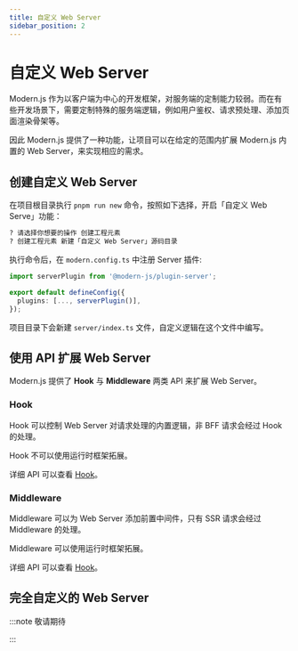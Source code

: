 ```yaml
---
title: 自定义 Web Server
sidebar_position: 2
---
```

# 自定义 Web Server

Modern.js 作为以客户端为中心的开发框架，对服务端的定制能力较弱。而在有些开发场景下，需要定制特殊的服务端逻辑，例如用户鉴权、请求预处理、添加页面渲染骨架等。

因此 Modern.js 提供了一种功能，让项目可以在给定的范围内扩展 Modern.js 内置的 Web Server，来实现相应的需求。

## 创建自定义 Web Server

在项目根目录执行 `pnpm run new` 命令，按照如下选择，开启「自定义 Web Serve」功能：

```bash
? 请选择你想要的操作 创建工程元素
? 创建工程元素 新建「自定义 Web Server」源码目录
```

执行命令后，在 `modern.config.ts` 中注册 Server 插件:

```ts title="modern.config.ts"
import serverPlugin from '@modern-js/plugin-server';

export default defineConfig({
  plugins: [..., serverPlugin()],
});
```

项目目录下会新建 `server/index.ts` 文件，自定义逻辑在这个文件中编写。

## 使用 API 扩展 Web Server

Modern.js 提供了 **Hook** 与 **Middleware** 两类 API 来扩展 Web Server。

### Hook

Hook 可以控制 Web Server 对请求处理的内置逻辑，非 BFF 请求会经过 Hook 的处理。

Hook 不可以使用运行时框架拓展。

详细 API 可以查看 [Hook](/apis/app/runtime/web-server/hook)。

### Middleware

Middleware 可以为 Web Server 添加前置中间件，只有 SSR 请求会经过 Middleware 的处理。

Middleware 可以使用运行时框架拓展。

详细 API 可以查看 [Hook](/apis/app/runtime/web-server/middleware)。

## 完全自定义的 Web Server

:::note
敬请期待

:::
